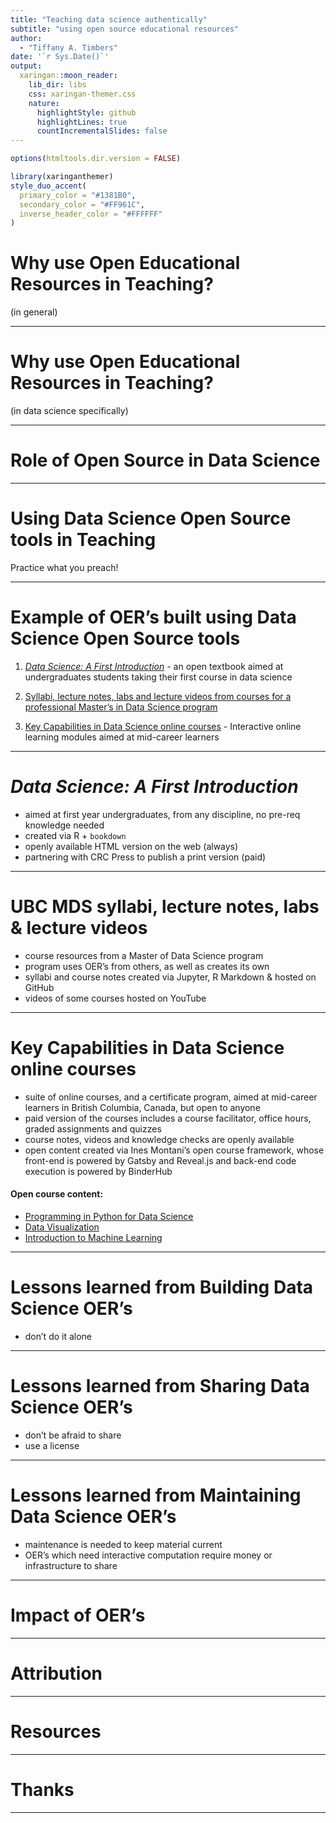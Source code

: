```yaml
---
title: "Teaching data science authentically"
subtitle: "using open source educational resources"  
author: 
  - "Tiffany A. Timbers"
date: '`r Sys.Date()`'
output:
  xaringan::moon_reader:
    lib_dir: libs
    css: xaringan-themer.css
    nature:
      highlightStyle: github
      highlightLines: true
      countIncrementalSlides: false
---
```


```r
options(htmltools.dir.version = FALSE)
```

```r
library(xaringanthemer)
style_duo_accent(
  primary_color = "#1381B0",
  secondary_color = "#FF961C",
  inverse_header_color = "#FFFFFF"
)
```


# Why use Open Educational Resources in Teaching?

(in general)

---

# Why use Open Educational Resources in Teaching?

(in data science specifically)

---

# Role of Open Source in Data Science

---

# Using Data Science Open Source tools in Teaching

Practice what you preach!

---

# Example of OER's built using Data Science Open Source tools

1. [*Data Science: A First Introduction*](https://ubc-dsci.github.io/introduction-to-datascience/) - an open textbook aimed at undergraduates students taking their first course in data science

2. [Syllabi, lecture notes, labs and lecture videos from courses for a professional Master's in Data Science program](https://github.com/UBC-MDS/public)

3. [Key Capabilities in Data Science online courses](https://extendedlearning.ubc.ca/programs/key-capabilities-data-science) - Interactive online learning modules aimed at mid-career learners

---

# *Data Science: A First Introduction*

- aimed at first year undergraduates, from any discipline, no pre-req knowledge needed
- created via R + `bookdown`
- openly available HTML version on the web (always)
- partnering with CRC Press to publish a print version (paid)

---

# UBC MDS syllabi, lecture notes, labs & lecture videos

- course resources from a Master of Data Science program
- program uses OER's from others, as well as creates its own
- syllabi and course notes created via Jupyter, R Markdown & hosted on GitHub
- videos of some courses hosted on YouTube

---

# Key Capabilities in Data Science online courses

- suite of online courses, and a certificate program, aimed at mid-career learners in British Columbia, Canada, but open to anyone
- paid version of the courses includes a course facilitator, office hours, graded assignments and quizzes
- course notes, videos and knowledge checks are openly available 
- open content created via Ines Montani's open course framework, whose front-end is powered by Gatsby and Reveal.js and back-end code execution is powered by BinderHub

#### Open course content:

- [Programming in Python for Data Science](https://prog-learn.mds.ubc.ca)
- [Data Visualization](https://viz-learn.mds.ubc.ca/)
- [Introduction to Machine Learning](https://ml-learn.mds.ubc.ca/en)

---

# Lessons learned from Building Data Science OER's

- don't do it alone

---

# Lessons learned from Sharing Data Science OER's

- don't be afraid to share
- use a license

---

# Lessons learned from Maintaining Data Science OER's

- maintenance is needed to keep material current
- OER's which need interactive computation require money or infrastructure to share

---

# Impact of OER's

---

# Attribution

---

# Resources

--- 

# Thanks

---
